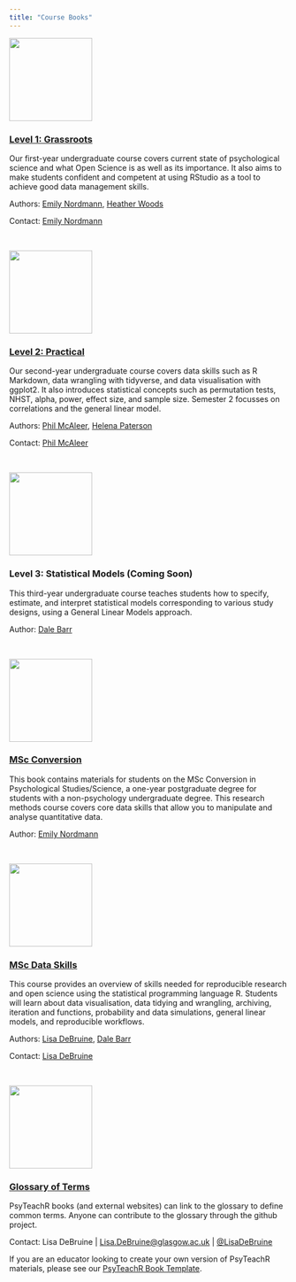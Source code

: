 ```yaml
---
title: "Course Books"
---
```


<style>
  br { clear: both; }
  a.logo {
    display: block;
    width: 25%;
    max-width: 150px;
    min-width: 50px;
    float: left;
    margin-right: 10px;
  }
</style>

<div class="level">
<div class="column-left">
<a href="/ug1-practical/"><img src="img/L1.png" class="left" width=150></a>
</div>

<div class="column-right">

### [Level 1: Grassroots](/ug1-practical/)

Our first-year undergraduate course covers current state of psychological science and what Open Science is as well as its importance. It also aims to make students confident and competent at using RStudio as a tool to achieve good data management skills.

Authors: [Emily Nordmann](https://www.gla.ac.uk/schools/psychology/staff/emilynordmann/), [Heather Woods](https://www.gla.ac.uk/schools/psychology/staff/heatherwoods/)

Contact: [Emily Nordmann](https://www.gla.ac.uk/schools/psychology/staff/emilynordmann/)

</div>
</div>

<br/>

<div class="level">
<div class="column-left">
<a href="https://philmcaleer.github.io/ug2-practical/"><img src="img/L2.png" width=150></a>
</div>

<div class="column-right">

### [Level 2: Practical](https://philmcaleer.github.io/ug2-practical/)

Our second-year undergraduate course covers data skills such as R Markdown, data wrangling with tidyverse, and data visualisation with ggplot2. It also introduces statistical concepts such as permutation tests, NHST, alpha, power, effect size, and sample size. Semester 2 focusses on correlations and the general linear model.

Authors: [Phil McAleer](https://www.gla.ac.uk/schools/psychology/staff/philipmcaleer), [Helena Paterson](https://www.gla.ac.uk/schools/psychology/staff/helenapaterson/)

Contact: [Phil McAleer](https://www.gla.ac.uk/schools/psychology/staff/philipmcaleer)

</div>
</div>

<br/>

<div class="level">
<div class="column-left">
<a href="/ug3-stats/"><img src="img/L3.png" width=150></a>
</div>

<div class="column-right">

### Level 3: Statistical Models (Coming Soon)

This third-year undergraduate course teaches students how to specify, estimate, and interpret statistical models corresponding to various study designs, using a General Linear Models approach.

Author: [Dale Barr](https://www.gla.ac.uk/researchinstitutes/neurosciencepsychology/staff/dalebarr/)

</div>
</div>

<br/>

<div class="level">
<div class="column-left">
<a href="/msc-conv-f2f/"><img src="img/msc_conv.png" width=150> 
</div>

<div class="column-right">

### [MSc Conversion](/msc-conv-f2f/)

This book contains materials for students on the MSc Conversion in Psychological Studies/Science, a one-year postgraduate degree for students with a non-psychology undergraduate degree. This research methods course covers core data skills that allow you to manipulate and analyse quantitative data.

Author: [Emily Nordmann](https://www.gla.ac.uk/schools/psychology/staff/emilynordmann/)

</div>
</div>

<br/>

<div class="level">
<div class="column-left">
<a href="/msc-data-skills/"><img src="img/msc_ds.png" width=150></a>
</div>

<div class="column-right">

### [MSc Data Skills](/msc-data-skills/)

This course provides an overview of skills needed for reproducible research and open science using the statistical programming language R. Students will learn about data visualisation, data tidying and wrangling, archiving, iteration and functions, probability and data simulations, general linear models, and reproducible workflows.

Authors: [Lisa DeBruine](https://www.gla.ac.uk/researchinstitutes/neurosciencepsychology/staff/lisadebruine/), [Dale Barr](https://www.gla.ac.uk/researchinstitutes/neurosciencepsychology/staff/dalebarr/)

Contact: [Lisa DeBruine](https://www.gla.ac.uk/researchinstitutes/neurosciencepsychology/staff/lisadebruine/)

</div>
</div>

<br/>

<div class="level">
<div class="column-left">
<a href="/glossary/"><img src="img/glossary.png" width=150></a>
</div>

### [Glossary of Terms](/glossary/)

PsyTeachR books (and external websites) can link to the glossary to define common terms. Anyone can contribute to the glossary through the github project.

Contact: Lisa DeBruine | 
<a href="mailto:Lisa.DeBruine@glasgow.ac.uk?subject=PsyTeachR%20Glossary">Lisa.DeBruine@glasgow.ac.uk</a> | 
[&commat;LisaDeBruine](https://twitter.com/LisaDeBruine)

If you are an educator looking to create your own version of PsyTeachR materials, please see our [PsyTeachR Book Template](https://psyteachr.github.io/book-template).

</div>
</div>


